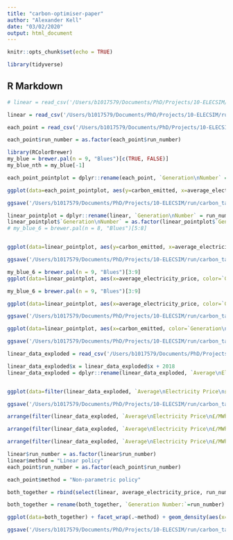 ```yaml
---
title: "carbon-optimiser-paper"
author: "Alexander Kell"
date: "03/02/2020"
output: html_document
---
```


```r
knitr::opts_chunk$set(echo = TRUE)
```

```r
library(tidyverse)
```

## R Markdown


```r
# linear = read_csv('/Users/b1017579/Documents/PhD/Projects/10-ELECSIM/run/carbon_tax_optimiser/data/optimisation_data/ga_linear.csv')

linear = read_csv('/Users/b1017579/Documents/PhD/Projects/10-ELECSIM/run/carbon_tax_optimiser/data/optimisation_data/ga_linear_no_bug.csv')

each_point = read_csv('/Users/b1017579/Documents/PhD/Projects/10-ELECSIM/run/carbon_tax_optimiser/data/optimisation_data/each_year_optimisation.csv')

```

```r
each_point$run_number = as.factor(each_point$run_number)
```

```r

library(RColorBrewer)
my_blue = brewer.pal(n = 9, "Blues")[c(TRUE, FALSE)]
my_blue_nth = my_blue[-1]

each_point_pointplot = dplyr::rename(each_point, `Generation\nNumber` = run_number)

ggplot(data=each_point_pointplot, aes(y=carbon_emitted, x=average_electricity_price, color=`Generation\nNumber`))+geom_point(size=3) + ylab("Relative Carbon Density") + xlab("Average Electricity Price (£/MWh)") + theme_classic() +theme(text = element_text(size=18))  + scale_colour_manual(values=my_blue_nth)+ theme(aspect.ratio = 1, plot.margin=grid::unit(c(0,0,0,0), "mm"))

ggsave('/Users/b1017579/Documents/PhD/Projects/10-ELECSIM/run/carbon_tax_optimiser/figures/results/free_points_ga_development.pdf', dpi=1000)

```

```r

linear_pointplot = dplyr::rename(linear, `Generation\nNumber` = run_number)
linear_pointplot$`Generation\nNumber` = as.factor(linear_pointplot$`Generation\nNumber`)
# my_blue_6 = brewer.pal(n = 8, "Blues")[5:8]


ggplot(data=linear_pointplot, aes(y=carbon_emitted, x=average_electricity_price, color=`Generation\nNumber`))+geom_point(size=3) + ylab("Relative Carbon Density") + xlab("Average Electricity Price (£/MWh)") + theme_classic() +theme(text = element_text(size=18)) + theme(plot.margin=grid::unit(c(0,0,0,0), "mm")) + scale_colour_manual(values=my_blue_nth) 

ggsave('/Users/b1017579/Documents/PhD/Projects/10-ELECSIM/run/carbon_tax_optimiser/figures/results/linear_ga_development.pdf', dpi=1000)

```
```r
my_blue_6 = brewer.pal(n = 9, "Blues")[3:9]
ggplot(data=linear_pointplot, aes(x=average_electricity_price, color=`Generation\nNumber`))+geom_density(alpha=0.1, size=1) + ylab("Density") + xlab("Average Electricity Price (log2(£/MWh))") + theme_classic() +theme(text = element_text(size=18)) + theme(aspect.ratio = 1, plot.margin=grid::unit(c(0,0,0,0), "mm")) + scale_fill_brewer(palette="Blues") + scale_colour_manual(values=my_blue_6)+ scale_x_continuous(trans='log2')#+xlim(3.2, 8)
```




```r

my_blue_6 = brewer.pal(n = 9, "Blues")[3:9]

ggplot(data=linear_pointplot, aes(x=average_electricity_price, color=`Generation\nNumber`))+geom_density(alpha=0.1, size=1) + ylab("Density") + xlab("Average Electricity Price (log2(£/MWh))") + theme_classic() +theme(text = element_text(size=18)) + theme(aspect.ratio = 1, plot.margin=grid::unit(c(0,0,0,0), "mm")) + scale_fill_brewer(palette="Blues") + scale_colour_manual(values=my_blue_6)+ scale_x_continuous(trans='log2')#+xlim(3.2, 8)

ggsave('/Users/b1017579/Documents/PhD/Projects/10-ELECSIM/run/carbon_tax_optimiser/figures/results/linear_ga_development_distribution_avg_elec_price.pdf', dpi=1000)
```

```r
ggplot(data=linear_pointplot, aes(x=carbon_emitted, color=`Generation\nNumber`))+geom_density(alpha=0.1, size=1) + ylab("Density") + xlab("Relative Carbon Density") + theme_classic() +theme(text = element_text(size=18)) + theme(aspect.ratio = 1, plot.margin=grid::unit(c(0,0,0,0), "mm")) + scale_fill_brewer(palette="Blues") + scale_colour_manual(values=my_blue_6)+ scale_x_continuous(trans='log10')#+xlim(3.2, 8)

ggsave('/Users/b1017579/Documents/PhD/Projects/10-ELECSIM/run/carbon_tax_optimiser/figures/results/linear_ga_development_distribution_.pdf', dpi=1000)

```


```r
linear_data_exploded = read_csv('/Users/b1017579/Documents/PhD/Projects/10-ELECSIM/run/carbon_tax_optimiser/data/optimisation_data/linear_data_big_exploded_no_bug.csv')

linear_data_exploded$x = linear_data_exploded$x + 2018
linear_data_exploded = dplyr::rename(linear_data_exploded, `Average\nElectricity Price\n£/MWh` = average_electricity_price)


ggplot(data=filter(linear_data_exploded, `Average\nElectricity Price\n£/MWh`<4.5)) + geom_line(aes(x=x,y=y,color=`Average\nElectricity Price\n£/MWh`, group=`Average\nElectricity Price\n£/MWh`))+ theme_classic() +theme(text = element_text(size=18)) + theme(aspect.ratio = 1, plot.margin=grid::unit(c(0,0,0,0), "mm")) + xlab("Year") + ylab("Carbon Tax £/t CO2")

ggsave('/Users/b1017579/Documents/PhD/Projects/10-ELECSIM/run/carbon_tax_optimiser/figures/results/linear_actual_lines.pdf', dpi=1000)
```

```r
arrange(filter(linear_data_exploded, `Average\nElectricity Price\n£/MWh`<4.5), attr_c)

```
```r
arrange(filter(linear_data_exploded, `Average\nElectricity Price\n£/MWh`<4.5), attr_m)

```

```r
arrange(filter(linear_data_exploded, `Average\nElectricity Price\n£/MWh`<4.5), desc(y))
```

```r

linear$run_number = as.factor(linear$run_number)
linear$method = "Linear policy"
each_point$run_number = as.factor(each_point$run_number)

each_point$method = "Non-parametric policy"

both_together = rbind(select(linear, average_electricity_price, run_number, method), select(each_point, average_electricity_price, run_number, method))

both_together = rename(both_together, `Generation Number:`=run_number)

ggplot(data=both_together) + facet_wrap(.~method) + geom_density(aes(x=average_electricity_price, color=`Generation Number:`),alpha=0.1, size=1) + ylab("Density") + xlab("Average Electricity Price (log10(£/MWh))") + theme(plot.margin=grid::unit(c(0,0,0,0), "mm"))+ scale_x_continuous(trans='log10') + scale_fill_brewer(palette="Blues") +scale_colour_manual(values=my_blue_nth) + theme_light()+theme(text = element_text(size=25))+ scale_fill_continuous(guide = guide_legend()) + theme(legend.position="bottom")

ggsave('/Users/b1017579/Documents/PhD/Projects/10-ELECSIM/run/carbon_tax_optimiser/figures/results/linear_and_free_ga_development_distribution_avg_elec_price.pdf', dpi=1000, height =5, width =9.5)

```
